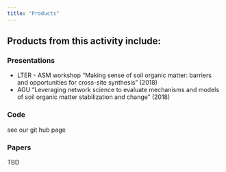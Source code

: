 ```yaml
---
title: "Products"
---
```



## Products from this activity include:
### Presentations
* LTER - ASM workshop "Making sense of soil organic matter: barriers and opportunities for cross-site synthesis" (2018)
* AGU "Leveraging network science to evaluate mechanisms and models of soil organic matter stabilization and change" (2018)

### Code
see our git hub page


### Papers
TBD


